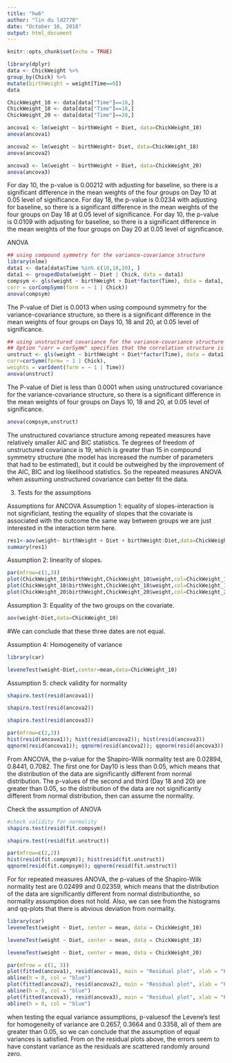 ---
title: "hw6"
author: "lin du ld2770"
date: "October 16, 2018"
output: html_document
---

```{r setup, include=FALSE}
knitr::opts_chunk$set(echo = TRUE)
```

```{r}
library(dplyr)
data <- ChickWeight %>%
group_by(Chick) %>%
mutate(birthWeight = weight[Time==0])
data
```


```{r}
ChickWeight_10 <- data[data["Time"]==10,]
ChickWeight_18 <- data[data["Time"]==18,]
ChickWeight_20 <- data[data["Time"]==20,]
```

```{r}

ancova1 <- lm(weight ~ birthWeight + Diet, data=ChickWeight_10)
anova(ancova1)
```


```{r}
ancova2 <- lm(weight ~ birthWeight+ Diet, data=ChickWeight_18)
anova(ancova2)
```



```{r}
ancova3 <- lm(weight ~ birthWeight + Diet, data=ChickWeight_20)
anova(ancova3)
```
For day 10, the p-value is 0.00212 with adjusting for baseline, so there is a significant difference in the mean weights of the four groups on Day 10 at 0.05 level of significance.
For day 18, the p-value is 0.0234 with adjusting for baseline, so there is a significant difference in the mean weights of the four groups on Day 18 at 0.05 level of significance.
For day 10, the p-value is 0.0109 with adjusting for baseline, so there is a significant difference in the mean weights of the four groups on Day 20 at 0.05 level of significance.

ANOVA
```{r}
## using compound symmetry for the variance-covariance structure
library(nlme)
data1 <- data[data$Time %in% c(10,18,20), ]
data1 <- groupedData(weight ~ Diet | Chick, data = data1)
compsym <- gls(weight ~ birthWeight + Diet*factor(Time), data = data1,
corr = corCompSymm(form = ~ 1 | Chick))
anova(compsym)
```
The P-value of Diet is 0.0013 when using compound symmetry for the variance-covariance structure, so
there is a significant difference in the mean weights of four groups on Days 10, 18 and 20, at 0.05 level of
significance.

```{r}
## using unstructured covariance for the variance-covariance structure
## Option "corr = corSymm" specifies that the correlation structure is unstructured
unstruct <- gls(weight ~ birthWeight + Diet*factor(Time), data = data1,
corr=corSymm(form= ~ 1 | Chick),
weights = varIdent(form = ~ 1 | Time))
anova(unstruct)
```
The P-value of Diet is less than 0.0001 when using unstructured covariance for the variance-covariance
structure, so there is a significant difference in the mean weights of four groups on Days 10, 18 and 20, at
0.05 level of significance.
```{r}
anova(compsym,unstruct)
```
The unstructured covariance structure among repeated measures have relatively smaller AIC and BIC statistics.
Te degrees of freedom of unstructured covariance is 19, which is greater than 15 in compound symmetry
structure (the model has increased the number of parameters that had to be estimated), but it could be
outweighed by the improvement of the AIC, BIC and log likelihood statistics. So the repeated measures
ANOVA when assuming unstructured covariance can better fit the data.


3) Tests for the assumptions

Assumptions for ANCOVA
Assumption 1: equality of slopes-interaction is not significiant,
testing the equality of slopes that the covariate is associated with the
outcome the same way between groups we are just interested in the
interaction term here.
```{r}
res1<-aov(weight~ birthWeight + Diet + birthWeight:Diet,data=ChickWeight_10)
summary(res1)
```


Assumption 2: linearity of slopes.
```{r}
par(mfrow=c(1,3))
plot(ChickWeight_10$birthWeight,ChickWeight_10$weight,col=ChickWeight_10$Diet,xlab="Time",ylab="weight")
plot(ChickWeight_18$birthWeight,ChickWeight_18$weight,col=ChickWeight_18$Diet,xlab="Time",ylab="weight")
plot(ChickWeight_20$birthWeight,ChickWeight_20$weight,col=ChickWeight_20$Diet,xlab="Time",ylab="weight")
```


Assumption 3: Equality of the two groups on the covariate.
```{r}
aov(weight~Diet,data=ChickWeight_10)
```
#We can conclude that these three dates are not equal.

Assumption 4: Homogeneity of variance
```{r}
library(car)

leveneTest(weight~Diet,center=mean,data=ChickWeight_10)
```

Assumption 5: check validity for normality

```{r}
shapiro.test(resid(ancova1))
```
```{r}
shapiro.test(resid(ancova2))
```
```{r}
shapiro.test(resid(ancova3))
```

```{r}
par(mfrow=c(2,3))
hist(resid(ancova1)); hist(resid(ancova2)); hist(resid(ancova3))
qqnorm(resid(ancova1)); qqnorm(resid(ancova2)); qqnorm(resid(ancova3))
```
From ANCOVA, the p-value for the Shapiro-Wilk normality test are 0.02894, 0.8441, 0.7082. The first one for
Day10 is less than 0.05, which means that the distribution of the data are significantly different from normal
distribution. The p-values of the second and third (Day 18 and 20) are greater than 0.05, so the distribution
of the data are not significantly different from normal distribution, then can assume the normality.

Check the assumption of ANOVA
```{r}
#check validity for normality
shapiro.test(resid(fit.compsym))
```
```{r}
shapiro.test(resid(fit.unstruct))
```
```{r}
par(mfrow=c(2,2))
hist(resid(fit.compsym)); hist(resid(fit.unstruct))
qqnorm(resid(fit.compsym)); qqnorm(resid(fit.unstruct))
```
For for repeated measures ANOVA, the p-values of the Shapiro-Wilk normality test are 0.02499 and 0.02359,
which means that the distribution of the data are significantly different from normal distributionthe, so
normality assumption does not hold. Also, we can see from the histograms and qq-plots that there is abvious
deviation from normality.
```{r}
library(car)
leveneTest(weight ~ Diet, center = mean, data = ChickWeight_10)
```
```{r}
leveneTest(weight ~ Diet, center = mean, data = ChickWeight_18)
```
```{r}
leveneTest(weight ~ Diet, center = mean, data = ChickWeight_20)
```
```{r}
par(mfrow = c(1, 3))
plot(fitted(ancova1), resid(ancova1), main = "Residual plot", xlab = "Fitted values", ylab = "Residuals")
abline(h = 0, col = "blue")
plot(fitted(ancova2), resid(ancova2), main = "Residual plot", xlab = "Fitted values", ylab = "Residuals")
abline(h = 0, col = "blue")
plot(fitted(ancova3), resid(ancova3), main = "Residual plot", xlab = "Fitted values", ylab = "Residuals")
abline(h = 0, col = "blue")
```
when testing the equal variance assumptions, p-valuesof the Levene's test for homogeneity of variance are
0.2657, 0.3664 and 0.3358, all of them are greater than 0.05, so we can conclude that the assumption of equal
variances is satisfied. From on the residual plots above, the errors seem to have constant variance as the
residuals are scattered randomly around zero.

